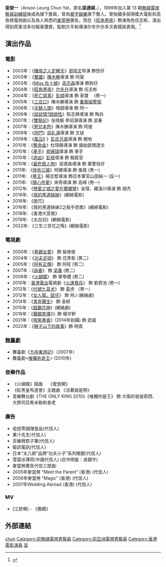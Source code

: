 {{藝人
| 姓名 = 梁俊一
| 類型 = 男演員
| 圖片 = 
| 圖片簡介 = 
| 圖片尺寸 = 
| 原名 = 梁達祺
| 羅馬拼音 = Leung Chun Yat
| 英文名 = Anson
| 綽號 = 一仔
| 出生日期 = {{Birth_date_and_age|1979|10|12}}
| 出生地點 = {{BHKG}}
| 國籍 = {{CNHK}}
| 教育程度 = 大學
| 音樂類型 = 
| 出身地 = {{HKG}}
| 語言 = [[粵語|粵語]]、[[國語|國語]]
| 職業 = [[演員|演員]]
| 演奏樂器 = 
| 活躍年代 = 1999年至今
| 唱片公司 = 
| 經紀公司 = 
| 宗教信仰 = [[基督教|基督教]]
| 網站 = [http://weibo.com/u/1512439771]
}}
'''梁俊一'''（Anson Leung Chun Yat，原名'''梁達祺'''，{{bd|1979年|10月12日|catIdx=L梁}}），1999年加入第 13 期[[無綫電視藝員訓練班|無綫電視藝員訓練班]]後成為旗下藝員，曾為[[寰宇娛樂|寰宇娛樂]]旗下藝人。曾拍攝多部得獎大電影和高收視電視劇以及為人熟悉的[[麥當勞|麥當勞]]廣告。而在《[[旺角黑夜|旺角黑夜]]》飾演角色任志彬，演出得到荷里活多份報章讚賞，監制方平和導演尔冬升亦多次表揚其表現。<ref>{{Cite web |url=http://orientaldaily.on.cc/cnt/entertainment/20091009/00282_056.html |title=存档副本 |accessdate=2018-01-05 |archive-date=2009-12-30 |archive-url=https://web.archive.org/web/20091230182728/http://orientaldaily.on.cc/cnt/entertainment/20091009/00282_056.html |dead-url=no }}</ref>

==演出作品==
===電影===
* 2003年：《[[賭俠之人定勝天|賭俠之人定勝天]]》[[郑伟文|郑伟文]]导演  飾恆仔
* 2003年：《[[雙雄|雙雄]]》[[陳木勝|陳木勝]]導演  飾 阿棠
* 2003年：《[[Miss_杜十娘|Miss 杜十娘]]》[[高志森|高志森]]導演   飾狗仔
* 2004年：《[[旺角黑夜|旺角黑夜]]》[[尔冬升|尔冬升]]導演 飾 任志彬 　　
* 2004年：《[[死亡寫真|死亡寫真]]》[[彭順|彭順]]導演 飾 家寶 　(男一)　
* 2005年：《[[三岔口|三岔口]]》陳木勝導演  飾 [[重案組|重案組]][[警探|警探]]
* 2006年：《[[半醉人間|半醉人間]]》晴朗導演 飾 阿一
* 2006年：《[[談談情?說說性|談談情?說說性]]》陈志舜導演 飾 陶兵 　　
* 2007年：《[[雙龍記|雙龍記]]》张晓枫 李绍源導演 飾 梁春　　
* 2007年：《[[男兒本色|男兒本色]]》陳木勝導演 飾 阿俊
* 2009年：《[[同門|同門]]》[[邱礼涛|邱礼涛]]導演 飾 文拯 　　
* 2009年：《[[風云II|風云II]] 》[[彭氏兄弟|彭氏兄弟]]導演 飾 絕地 　　
* 2010年：《[[奪命金|奪命金]]》杜琪鋒導演 飾 搶劫匪關達文
* 2010年：《[[車手|車手]]》[[郑保瑞|郑保瑞]]導演 飾 車手 　　
* 2010年：《[[追凶|追凶]]》[[彭發|彭發]]導演  飾 驗屍官
* 2010年：《[[最危險人物|最危險人物]]》梁德森導演 飾 軍警恒仔
* 2011年: 《[[拼命三娘|拼命三娘]]》阿建導演 飾 張竟  (男一)
* 2011年: 《[[拳王|拳王]]》楊志堅導演 飾日本軍官山田純一  (反一)
* 2011年: 《[[隨心所愛|隨心所愛]]》宋奇導演 飾 高峰  (男一)
* 2012年: 《[[戀愛之城之愛在響螺彎|戀愛之城之愛在響螺彎]]》金琛、藏溪川導演 飾 胡杰
* 2016年: 《[[我的黑道妹妹|我的黑道妹妹]]》(網絡電影)
* 2016年: 《詭咒》
* 2016年: 《我的黑道妹妹2之殺手悲歌》(網絡電影)
* 2018年: 《香港大营救》
* 2019年: 《太白剑》(網絡電影)
* 2022年: 《三生三世花之殇》(網絡電影)

===電視劇===
*  2000年：《[[男親女愛|男親女愛]]》 飾 裝修佬 
*  2004年：《[[功夫足球|功夫足球]]》 飾 花弄影 (男二)　
*  2005年：《[[阿有正傳|阿有正傳]]》 飾 阿旺  (男二)
*  2007年：《[[咏春_(电视剧)|詠春]]》 飾 [[梁春|梁春]]  (男二)
*  2008年：《[[火蝴蝶|火蝴蝶]]》 飾 章學禮   (男二)
*  2010年：[[香港電台|香港電台]]電視劇《[[火速救兵|火速救兵]]》 飾 劉君池 (男一)
*  2012年：《[[代號九耳犬|代號九耳犬]]》 飾 童虎   （男一）
*  2012年：《[[女人幫。妞兒|女人幫。妞兒]]》 飾 阿J  (網絡劇)
*  2014年：《[[青年醫生|青年醫生]]》 飾 金舸
*  2015年：《[[超霸花神|超霸花神]]》(網絡劇)
*  2016年：《[[醫館笑傳|醫館笑傳]]2》飾 楊宇軒
*  2021年：《[[啼笑書香|啼笑書香]]》(2014年拍攝) 飾  武威
*  2022年：《[[狮子山下的故事|狮子山下的故事]]》飾 明周

===[[舞臺劇|舞臺劇]]===
* 舞臺劇《[[方舟東游記|方舟東游記]]》（2007年）
* 舞臺劇<[[唯獨祢是王|唯獨祢是王]]>  (2010年)

===音樂作品===
* 《火蝴蝶》插曲　 《愛放開》　　
* 《紅黑皇布道會》主題曲 《活著就是祭》　　
*  音樂舞台劇《THE ONLY KING 2010》《唯獨你是王》 飾 大衛的爸爸耶西、大祭司亞希米勒和長老

===廣告===
* 痘痘零調理食品(代信人) 　　
* 果汁先生(代信人)  　　
* 百樂牌原子筆(代信人)　　
* 衛訊電訊(代信人)  　
* 日本“太八郎”品牌“功夫小子”系列眼鏡(代信人)
* 雪碧冰薄荷(中國代信人)  (合作明星：吳鎮宇)
* 麥當勞廣告代信三部曲:
* 2005年麥當勞 “Meet the Parent” (香港) (代信人)  　　
* 2006年麥當勞 “Magic” (香港) (代信人)
* 2007年Wedding Abroad (香港) (代信人)

===MV===
* [江若琳] - 《撒嬌》

==外部連結==
{{reflist}}

{{DEFAULTSORT:leung}}
[[Category:梁姓|chun]]
[[Category:前無綫電視男藝員|Category:前無綫電視男藝員]]
[[Category:前亞洲電視男藝員|Category:前亞洲電視男藝員]]
[[Category:香港電影演員|Category:香港電影演員]]
[[Category:香港新教徒|梁]]
